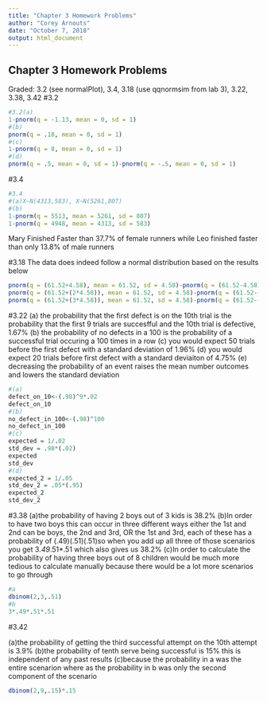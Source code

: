 ---
title: "Chapter 3 Homework Problems"
author: "Corey Arnouts"
date: "October 7, 2018"
output: html_document
---

## Chapter 3 Homework Problems
Graded: 3.2 (see normalPlot), 3.4, 3.18 (use qqnormsim from lab 3), 3.22, 3.38, 3.42
#3.2
```{r}
#3.2(a)
1-pnorm(q = -1.13, mean = 0, sd = 1)
#(b)
pnorm(q = .18, mean = 0, sd = 1)
#(c)
1-pnorm(q = 8, mean = 0, sd = 1)
#(d)
pnorm(q = .5, mean = 0, sd = 1)-pnorm(q = -.5, mean = 0, sd = 1)

```
#3.4
```{r}
#3.4
#(a)X~N(4313,583), X~N(5261,807)
#(b)
1-pnorm(q = 5513, mean = 5261, sd = 807)
1-pnorm(q = 4948, mean = 4313, sd = 583)
```
Mary Finished Faster than 37.7% of female runners while Leo finished faster than only 13.8% of male runners


#3.18
The data does indeed follow a normal distribution based on the results below
```{r}
pnorm(q = (61.52+4.58), mean = 61.52, sd = 4.58)-pnorm(q = (61.52-4.58), mean = 61.52, sd = 4.58)
pnorm(q = (61.52+(2*4.58)), mean = 61.52, sd = 4.58)-pnorm(q = (61.52-(2*4.58)), mean = 61.52, sd = 4.58)
pnorm(q = (61.52+(3*4.58)), mean = 61.52, sd = 4.58)-pnorm(q = (61.52-(3*4.58)), mean = 61.52, sd = 4.58)

```


#3.22
(a)
the probability that the first defect is on the 10th trial is the probability that the first 9 trials 
are succesfful and the 10th trial is defective, 1.67%
(b)
the probability of no defects in a 100 is the probability of a successful trial occuring a 100 times in a row
(c)
you would expect 50 trials before the first defect
with a standard deviation of 1.96%
(d)
you would expect 20 trials before first defect with a standard deviaiton of 4.75%
(e)
decreasing the probability of an event raises the mean number outcomes and lowers the standard deviation

```{r}
#(a)
defect_on_10<-(.98)^9*.02
defect_on_10
#(b)
no_defect_in_100<-(.98)^100
no_defect_in_100
#(c)
expected = 1/.02
std_dev = .98*(.02)
expected
std_dev
#(d)
expected_2 = 1/.05
std_dev_2 = .05*(.95)
expected_2
std_dev_2
```


#3.38
(a)the probability of having 2 boys out of 3 kids is 38.2%
(b)In order to have two boys this can occur in three different ways either the 
1st and 2nd can be boys, the 2nd and 3rd, OR the 1st and 3rd,
each of these has a probability of (.49)(.51)(.51)so when you add up all three of those scenarios you get 
3*.49*.51*.51 which also gives us 38.2%
(c)In order to calculate the probability of having three boys out of 8 children would be much more tedious to calculate manually because there would be a lot more scenarios to go through
```{r}
#a
dbinom(2,3,.51)
#b
3*.49*.51*.51

```



#3.42

(a)the probability of getting the third successful attempt on the 10th attempt is 3.9%
(b)the probability of tenth serve being successful is 15% this is independent of any past results
(c)because the probability in a was the entire scenarion where as the probability in b was only the second component
of the scenario

```{r}
dbinom(2,9,.15)*.15
```

